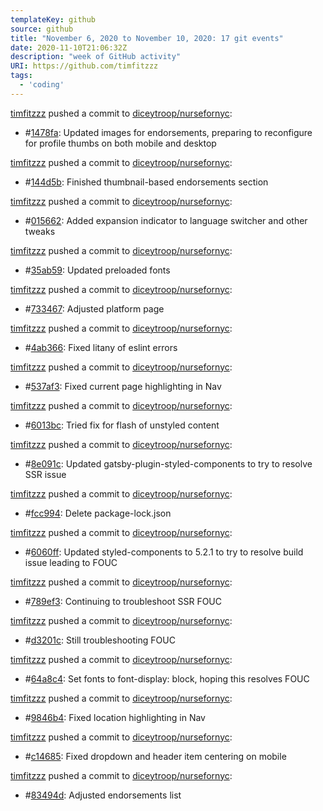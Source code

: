 ---
templateKey: github
source: github
title: "November 6, 2020 to November 10, 2020: 17 git events"
date: 2020-11-10T21:06:32Z
description: "week of GitHub activity"
URI: https://github.com/timfitzzz
tags: 
  - 'coding'
---

[timfitzzz](https://github.com/timfitzzz) pushed a commit to [diceytroop/nursefornyc](https://github.com/diceytroop/nursefornyc): 
* #[1478fa](https://github.com/diceytroop/nursefornyc/commits/1478fa75d9809c797580ab41ccd0dd04acbf254b): Updated images for endorsements, preparing to reconfigure for profile thumbs on both mobile and desktop  

[timfitzzz](https://github.com/timfitzzz) pushed a commit to [diceytroop/nursefornyc](https://github.com/diceytroop/nursefornyc): 
* #[144d5b](https://github.com/diceytroop/nursefornyc/commits/144d5b8237fac87790df159eb6db61ddc8cbfecb): Finished thumbnail-based endorsements section  

[timfitzzz](https://github.com/timfitzzz) pushed a commit to [diceytroop/nursefornyc](https://github.com/diceytroop/nursefornyc): 
* #[015662](https://github.com/diceytroop/nursefornyc/commits/0156624527dd4a4e50787ab125a91973d0aefd38): Added expansion indicator to language switcher and other tweaks  

[timfitzzz](https://github.com/timfitzzz) pushed a commit to [diceytroop/nursefornyc](https://github.com/diceytroop/nursefornyc): 
* #[35ab59](https://github.com/diceytroop/nursefornyc/commits/35ab59f2ab30c9ccfdd571c54409d0e9fcfcaa65): Updated preloaded fonts  

[timfitzzz](https://github.com/timfitzzz) pushed a commit to [diceytroop/nursefornyc](https://github.com/diceytroop/nursefornyc): 
* #[733467](https://github.com/diceytroop/nursefornyc/commits/7334678da0ad30317bdc0423079ef0b210d00836): Adjusted platform page  

[timfitzzz](https://github.com/timfitzzz) pushed a commit to [diceytroop/nursefornyc](https://github.com/diceytroop/nursefornyc): 
* #[4ab366](https://github.com/diceytroop/nursefornyc/commits/4ab366f110c1cceffc93a817f6a64e50f545fdb1): Fixed litany of eslint errors  

[timfitzzz](https://github.com/timfitzzz) pushed a commit to [diceytroop/nursefornyc](https://github.com/diceytroop/nursefornyc): 
* #[537af3](https://github.com/diceytroop/nursefornyc/commits/537af3abe12e0ac17ff32022ef66c107ec78bd2f): Fixed current page highlighting in Nav  

[timfitzzz](https://github.com/timfitzzz) pushed a commit to [diceytroop/nursefornyc](https://github.com/diceytroop/nursefornyc): 
* #[6013bc](https://github.com/diceytroop/nursefornyc/commits/6013bc63e8b3040da7f0ff08270da1976fe6fa39): Tried fix for flash of unstyled content  

[timfitzzz](https://github.com/timfitzzz) pushed a commit to [diceytroop/nursefornyc](https://github.com/diceytroop/nursefornyc): 
* #[8e091c](https://github.com/diceytroop/nursefornyc/commits/8e091cdee296de888e32bb4550597cc5a91c8fc4): Updated gatsby-plugin-styled-components to try to resolve SSR issue  

[timfitzzz](https://github.com/timfitzzz) pushed a commit to [diceytroop/nursefornyc](https://github.com/diceytroop/nursefornyc): 
* #[fcc994](https://github.com/diceytroop/nursefornyc/commits/fcc9942ce1fba1a1725af9b1d213680449e97600): Delete package-lock.json  

[timfitzzz](https://github.com/timfitzzz) pushed a commit to [diceytroop/nursefornyc](https://github.com/diceytroop/nursefornyc): 
* #[6060ff](https://github.com/diceytroop/nursefornyc/commits/6060ffb22324d910c998cd48d5261b9446fe8ba7): Updated styled-components to 5.2.1 to try to resolve build issue leading to FOUC  

[timfitzzz](https://github.com/timfitzzz) pushed a commit to [diceytroop/nursefornyc](https://github.com/diceytroop/nursefornyc): 
* #[789ef3](https://github.com/diceytroop/nursefornyc/commits/789ef3abe5d023148ae3cc93469d035df26c230a): Continuing to troubleshoot SSR FOUC  

[timfitzzz](https://github.com/timfitzzz) pushed a commit to [diceytroop/nursefornyc](https://github.com/diceytroop/nursefornyc): 
* #[d3201c](https://github.com/diceytroop/nursefornyc/commits/d3201c0f7cdd808884c279144513c34d4d414dcd): Still troubleshooting FOUC  

[timfitzzz](https://github.com/timfitzzz) pushed a commit to [diceytroop/nursefornyc](https://github.com/diceytroop/nursefornyc): 
* #[64a8c4](https://github.com/diceytroop/nursefornyc/commits/64a8c4eb80e4a9a24b5002d2fbb539e1a090b213): Set fonts to font-display: block, hoping this resolves FOUC  

[timfitzzz](https://github.com/timfitzzz) pushed a commit to [diceytroop/nursefornyc](https://github.com/diceytroop/nursefornyc): 
* #[9846b4](https://github.com/diceytroop/nursefornyc/commits/9846b43409bff57193017f15c1c9ed6d976eb208): Fixed location highlighting in Nav  

[timfitzzz](https://github.com/timfitzzz) pushed a commit to [diceytroop/nursefornyc](https://github.com/diceytroop/nursefornyc): 
* #[c14685](https://github.com/diceytroop/nursefornyc/commits/c146859b14478da3d793b9e1d938f08de1f990ca): Fixed dropdown and header item centering on mobile  

[timfitzzz](https://github.com/timfitzzz) pushed a commit to [diceytroop/nursefornyc](https://github.com/diceytroop/nursefornyc): 
* #[83494d](https://github.com/diceytroop/nursefornyc/commits/83494d839a8ff3feb50cc501544f5fcc2dce4543): Adjusted endorsements list  

